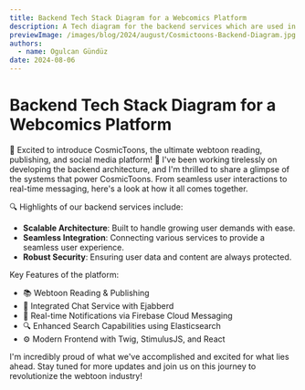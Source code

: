 ```yaml
---
title: Backend Tech Stack Diagram for a Webcomics Platform
description: A Tech diagram for the backend services which are used in CosmicToons, a webcomics publishing and reading platform with social media features. Tech stack includes PHP, Symfony, Nginx, Redis, ElasticSearch, MariaDB, Ejabberd.
previewImage: /images/blog/2024/august/Cosmictoons-Backend-Diagram.jpg
authors:
  - name: Ogulcan Gündüz
date: 2024-08-06
---
```



# Backend Tech Stack Diagram for a Webcomics Platform
<BlogItemInfo date={frontmatter.date} readingTime={readingTime.text} />

🚀 Excited to introduce CosmicToons, the ultimate webtoon reading, publishing, and social media platform! 🌟
I've been working tirelessly on developing the backend architecture, and I'm thrilled to share a glimpse of the systems that power CosmicToons. From seamless user interactions to real-time messaging, here's a look at how it all comes together.

<BlogImage src={previewImage} alt="Backend Tech Stack Diagram for a Webcomics Platform Image" />

🔍 Highlights of our backend services include:
- **Scalable Architecture**: Built to handle growing user demands with ease.
- **Seamless Integration**: Connecting various services to provide a seamless user experience.
- **Robust Security**: Ensuring user data and content are always protected.

Key Features of the platform:
- 📚 Webtoon Reading & Publishing
- 💬 Integrated Chat Service with Ejabberd
- 🔔 Real-time Notifications via Firebase Cloud Messaging
- 🔍 Enhanced Search Capabilities using Elasticsearch
- ⚙️ Modern Frontend with Twig, StimulusJS, and React

I'm incredibly proud of what we've accomplished and excited for what lies ahead. Stay tuned for more updates and join us on this journey to revolutionize the webtoon industry!

